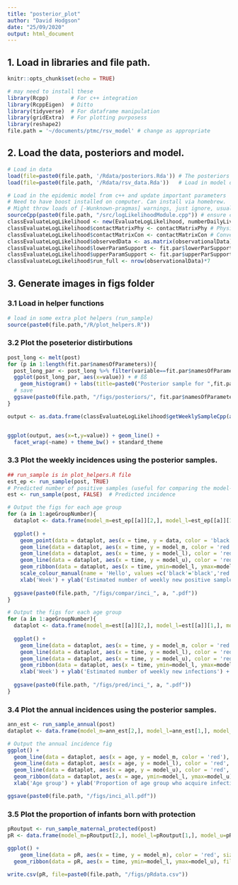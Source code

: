 ```yaml
---
title: "posterior_plot"
author: "David Hodgson"
date: "25/09/2020"
output: html_document
---
```


## 1. Load in libraries and file path.

```r
knitr::opts_chunk$set(echo = TRUE)

# may need to install these
library(Rcpp)       # For c++ integration
library(RcppEigen)  # Ditto
library(tidyverse)  # For dataframe manipulation
library(gridExtra)  # For plotting purposess 
library(reshape2)
file.path = '~/documents/ptmc/rsv_model' # change as appropriate

```

## 2. Load the data, posteriors and model.

```r

# Load in data
load(file=paste0(file.path, '/Rdata/posteriors.Rda')) # The posteriors from the true model
load(file=paste0(file.path, '/Rdata/rsv_data.Rda'))   # Load in model data, including observation data (which is made up i.e. not the same as I used in the paper).

# Load in the epidemic model from c++ and update important parameters
# Need to have boost installed on computer. Can install via homebrew.
# Might throw loads of [-Wunknown-pragmas] warnings, just ignore, usually an issue with the coompiler.
sourceCpp(paste0(file.path, "/src/logLikelihoodModule.cpp")) # ensure c++14 is enabled
classEvaluateLogLikelihood <- new(EvaluateLogLikelihood, numberDailyLiveBirths, population, ageGroupBoundary) # Calls cpp class
classEvaluateLogLikelihood$contactMatrixPhy <- contactMatrixPhy # Physical contact matrix 
classEvaluateLogLikelihood$contactMatrixCon <- contactMatrixCon # Conversational contact matrix 
classEvaluateLogLikelihood$observedData <- as.matrix(observationalData) 
classEvaluateLogLikelihood$lowerParamSupport <- fit.par$lowerParSupport # lower support of parameters 
classEvaluateLogLikelihood$upperParamSupport <- fit.par$upperParSupport # upper support of parameters 
classEvaluateLogLikelihood$run_full <- nrow(observationalData)*7       # number of days to fit the data and model to

```

## 3. Generate images in figs folder
### 3.1 Load in helper functions

```r
# load in some extra plot helpers (run_sample)
source(paste0(file.path,"/R/plot_helpers.R"))
```

### 3.2 Plot the poseterior distirbutions

```r
post_long <- melt(post)
for (p in 1:length(fit.par$namesOfParameters)){
  post_long_par <- post_long %>% filter(variable==fit.par$namesOfParameters[p])
  ggplot(post_long_par, aes(x=value)) + # ßß
    geom_histogram() + labs(title=paste0("Posterior sample for ",fit.par$namesOfParameters[p] ))
  # save
  ggsave(paste0(file.path, "/figs/posteriors/", fit.par$namesOfParameters[p], ".pdf"))
}
```

```r
output <- as.data.frame(classEvaluateLogLikelihood$getWeeklySampleCpp(as.numeric(post[1,]), FALSE)) %>%    mutate(t=1:nrow(output)) %>% pivot_longer(!t)


ggplot(output, aes(x=t,y=value)) + geom_line() +
  facet_wrap(~name) + theme_bw() + standard_theme
```

### 3.3 Plot the weekly incidences using the posterior samples.

```r

## run_sample is in plot_helpers.R file
est_ep <- run_sample(post, TRUE)
# Predicted number of positive samples (useful for comparing the model-predicted incidence with the data)
est <- run_sample(post, FALSE)  # Predicted incidence

# Output the figs for each age group
for (a in 1:ageGroupNumber){
  dataplot <- data.frame(model_m=est_ep[[a]][2,], model_l=est_ep[[a]][1,], model_u=est_ep[[a]][3,], data=observationalData[,a+1], time=c(1:(52*7)))
  
  ggplot() +
    geom_point(data = dataplot, aes(x = time, y = data, color = 'black'), size=0.5, alpha=0.5) +
    geom_line(data = dataplot, aes(x = time, y = model_m, color = 'red'), size=0.4, linetype="dotted") +
    geom_line(data = dataplot, aes(x = time, y = model_l), color = 'red', size=0.4, alpha=0.5) +
    geom_line(data = dataplot, aes(x = time, y = model_u), color = 'red', size=0.4, alpha=0.5) +
    geom_ribbon(data = dataplot, aes(x = time, ymin=model_l, ymax=model_u), fill="red", alpha=0.5) + 
    scale_colour_manual(name = 'Hello', values =c('black'='black','red'='red'), labels = c('Observational data','Model-predicted')) + 
    xlab('Week') + ylab('Estimated number of weekly new positive samples') + ggtitle(paste("Age group", a))
  
  ggsave(paste0(file.path, "/figs/compar/inci_", a, ".pdf"))
}

# Output the figs for each age group
for (a in 1:ageGroupNumber){
  dataplot <- data.frame(model_m=est[[a]][2,], model_l=est[[a]][1,], model_u=est[[a]][3,], time=c(1:(52*7)))
  
  ggplot() +
    geom_line(data = dataplot, aes(x = time, y = model_m, color = 'red'), size=0.4, linetype="dotted") +
    geom_line(data = dataplot, aes(x = time, y = model_l), color = 'red', size=0.4, alpha=0.5) +
    geom_line(data = dataplot, aes(x = time, y = model_u), color = 'red', size=0.4, alpha=0.5) +
    geom_ribbon(data = dataplot, aes(x = time, ymin=model_l, ymax=model_u), fill="red", alpha=0.5) + 
    xlab('Week') + ylab('Estimated number of weekly new infections') + ggtitle(paste("Age group", a))
  
  ggsave(paste0(file.path, "/figs/pred/inci_", a, ".pdf"))
}

```

### 3.4 Plot the annual incidences using the posterior samples.

```r

ann_est <- run_sample_annual(post)
dataplot <- data.frame(model_m=ann_est[2,], model_l=ann_est[1,], model_u=ann_est[3,], age=1:ageGroupNumber)

# Output the annual incidence fig
ggplot() + 
  geom_line(data = dataplot, aes(x = age, y = model_m, color = 'red'), size=0.4, linetype="dotted") +
  geom_line(data = dataplot, aes(x = age, y = model_l), color = 'red', size=0.4, alpha=0.5) +
  geom_line(data = dataplot, aes(x = age, y = model_u), color = 'red', size=0.4, alpha=0.5) +
  geom_ribbon(data = dataplot, aes(x = age, ymin=model_l, ymax=model_u), fill="red", alpha=0.5) + 
  xlab('Age group') + ylab('Proportion of age group who acquire infection  annually') + ggtitle("Annual incidence")

ggsave(paste0(file.path, "/figs/inci_all.pdf"))

```
### 3.5 Plot the proportion of infants born with protection

```r

pRoutput <- run_sample_maternal_protected(post)
pR <- data.frame(model_m=pRoutput[2,], model_l=pRoutput[1,], model_u=pRoutput[3,], time=1:364)

ggplot() + 
    geom_line(data = pR, aes(x = time, y = model_m), color = 'red', size=0.4, alpha=0.5) +
  geom_ribbon(data = pR, aes(x = time, ymin=model_l, ymax=model_u), fill="red", alpha=0.5)

write.csv(pR, file=paste0(file.path, "/figs/pRdata.csv"))

```